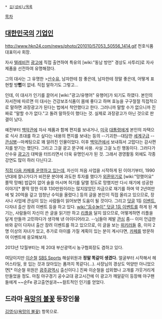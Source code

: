  * [[김(성씨)/목록]]

[[목차]]
== [[대한민국]]의 [[기업]]인 ==
http://www.hkn24.com/news/photo/201010/57053_50556_1414.gif
천호식품 대표이사 회장.

자사 [[텔레비전]] [[광고]]에 직접 출연하여 특유의 [wiki:"동남 방언" 경상도 사투리]로 자사 제품을 선전하여 유명해졌다.

그의 대사는 그 유명한
>[[산수유]], 남자한테 참 좋은데, 남자한테 정말 좋은데, 어떻게 표현할 방'''뻡'''이 없네. 직접 말하기도 그렇고...

인데, 이 대사가 인기를 끌어서 [wiki:"광고/유행어" 유행어]가 되기도 하였다. 본인의 자서전에 따르면 이 대사는 건강보조식품이 몸에 좋다고 하며 효능을 구구절절 직접적으로 말하면 과장광고가 된다는 법에서 착안했다고 한다. 그러니까 말할 수가 없으니까 진짜로 "말할 수가 없다."고 돌려 말하듯이 했다는 것. 실제로 과장광고가 아닌 것으로 판결이 났다.

예전부터 [[백악관]]에 자사 제품과 함께 편지를 보내거나, [[미국]] [[대통령]]에게 본인의 자택으로 식사 초대를 하고 싶다는 내용의 편지를 보내는 등의 --기괴한--대담한 [[세계구]]급 --[[관심병]]--마케팅으로 꽤 알려진 인물이었다. 이후 [[백악관]]에서 보내줘서 고맙다는 감사편지를 받기는 했단다. 그리고 그걸 광고 문구에 사용. 사실 그걸 노린 행동이다. 그러다가 산수유 [[광고]]가 대박을 터뜨리면서 더욱 유명인사가 된 것. 그래서 경영활동 외에도 각종 강연도 많이 하러 다닌다고.

[http://cafe.daum.net/kys1005 직접 다음 카페를 운영하고 있는데,] 자신이 처음 사업을 시작하게 된 이야기부터, 1990년대에 잘나가다가 비전문 분야에 과도한 투자를 했다가 [[외환위기]]로 [wiki:"망했어요" 쫄딱 망해] 밥값이 없어 술을 마시며 허기를 달랠 정도로 망했지만 다시 재기에 성공한 이야기[* 쫄딱 망한 이후 130만원이라는 많지않았던 자금으로 재기를 하며 약 2년여만에 빛 20억을 갚고 엄청난 수익을 올렸다.] 등의 글을 본인이 직접 올리고 있으므로, 장사나 사업에 관심이 있는 사람들이 읽어보면 도움이 될 것이다. 그리고 [[덧글]] 1등 [[이벤트]], 다자녀 출산 장려 이벤트 등을 하고 있다. [[wiki:"등수놀이" 덧글 1등 이벤트]]를 하게 된 계기는, 사람들이 자신이 쓴 글을 읽기만 하고 [[리플]]을 달지 않으므로, 어떻게하면 리플을 달게 만들까 고민하다가 생각해 낸 아이디어라고. --님들아 제발 [[관심]] 좀-- 이미 언급한 바와 같이 다자녀 출산 장려 이벤트를 하고 있으므로, 이 글을 보는 [[위키러]]들 중, 이미 2명 이상의 자녀가 있고, 추가로 아이를 가질 계획이 있는 분이 계시다면, [[카페]]를 방문하여 이벤트에 응모해보자.

2013년 12월부터는 제 20대 부산광역시 농구협회장도 겸하고 있다.

여담이지만 [[이순철]] [[SBS Sports]] 해설위원과 '''정말 똑같이 생겼다.''' 얼굴부터 시작해서 헤어스타일, 옷 입는 것과 앉아있는 폼까지 똑같다(...). 사장님의 경상도 억양만 아니었으면[* 이순철 위원은 [[광주광역시]] 출신이다.] 진짜 이순철을 섭외했나 고개를 갸웃거리게 만들었을 정도. 마침 야구경기 공수교대 광고시간에 이 광고가 깨알같이 등장해 야구팬들에게 ~~순Fe 광고출연설과~~컬트적인 인기를 얻었다.

== 드라마 [[욕망의 불꽃]] 등장인물 ==
[[김영식(욕망의 불꽃)]] 항목으로.
